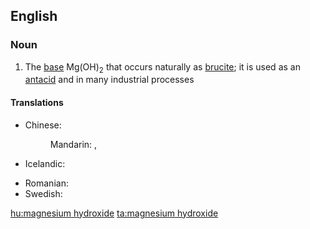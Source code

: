 ==English==
{{wikipedia}}

===Noun===
{{en-noun|head=[[magnesium]] [[hydroxide]]|-}}

# {{context|inorganic compound|lang=en}} The [[base]] Mg(OH)<sub>2</sub> that occurs naturally as [[brucite]]; it is used as an [[antacid]] and in many industrial processes

====Translations====
{{trans-top|Mg(OH)<sub>2</sub>}}
* Chinese:
*: Mandarin: {{t|cmn|氫氧化鎂|sc=Hani}}, {{t|cmn|氢氧化镁|tr=qīngyǎnghuàměi|sc=Hani}}
* Icelandic: {{t|is|magnesíumhýdroxíð|n}}
{{trans-mid}}
* Romanian: {{t|ro|hidroxid de magneziu|m}}
* Swedish: {{t|sv|magnesiumhydroxid|c}}
{{trans-bottom}}

[[hu:magnesium hydroxide]]
[[ta:magnesium hydroxide]]